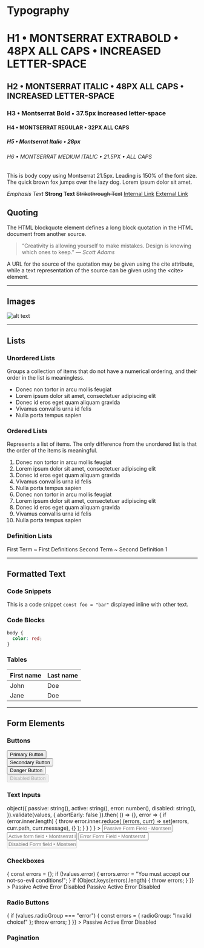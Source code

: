 
# Typography

# H1 • MONTSERRAT EXTRABOLD • 48PX ALL CAPS • INCREASED LETTER-SPACE

## H2 • MONTSERRAT ITALIC • 48PX ALL CAPS • INCREASED LETTER-SPACE

### H3 • Montserrat Bold • 37.5px increased letter-space

#### H4 • MONTSERRAT REGULAR • 32PX ALL CAPS

##### H5 • Montserrat Italic • 28px

###### H6 • MONTSERRAT MEDIUM ITALIC • 21.5PX • ALL CAPS

This is body copy using Montserrat 21.5px. Leading is 150% of the font size.
The quick brown fox jumps over the lazy dog. Lorem ipsum dolor sit amet.

_Emphasis Text_
**Strong Text**
~~Strikethrough Text~~
[Internal Link](/)
[External Link](http://www.twitter.com/)

## Quoting

The HTML blockquote element defines a long block quotation in the HTML document from another source.

> “Creativity is allowing yourself to make mistakes. Design is knowing which ones to keep.” <cite>― Scott Adams</cite>

A URL for the source of the quotation may be given using the cite attribute, while a text representation of the source can be given using the &lt;cite&gt; element.

---

## Images

![alt text](../images/about-us.jpg "The quick brown fox jumps over the lazy dog. Lorem ipsum dolor sit amet.")

---

## Lists

### Unordered Lists

Groups a collection of items that do not have a numerical ordering, and their order in the list is meaningless.

- Donec non tortor in arcu mollis feugiat
- Lorem ipsum dolor sit amet, consectetuer adipiscing elit
- Donec id eros eget quam aliquam gravida
- Vivamus convallis urna id felis
- Nulla porta tempus sapien

### Ordered Lists

Represents a list of items. The only difference from the unordered list is that the order of the items is meaningful.

1. Donec non tortor in arcu mollis feugiat
2. Lorem ipsum dolor sit amet, consectetuer adipiscing elit
3. Donec id eros eget quam aliquam gravida
4. Vivamus convallis urna id felis
5. Nulla porta tempus sapien
6. Donec non tortor in arcu mollis feugiat
7. Lorem ipsum dolor sit amet, consectetuer adipiscing elit
8. Donec id eros eget quam aliquam gravida
9. Vivamus convallis urna id felis
10. Nulla porta tempus sapien

### Definition Lists

First Term
  ~ First Definitions
Second Term
  ~ Second Definition 1

---

## Formatted Text

### Code Snippets

This is a code snippet `const foo = "bar"` displayed inline with other text.

### Code Blocks

```css {2}
body {
  color: red;
}
```

### Tables

| First name | Last name |
| ---------- | --------- |
| John       | Doe       |
| Jane       | Doe       |

---

## Form Elements

<Centered>

  ### Buttons

  <Button>Primary Button</Button>
  <br />
  <Button secondary>Secondary Button</Button>
  <br />
  <Button danger>Danger Button</Button>
  <br />
  <Button disabled>Disabled Button</Button>

  ### Text Inputs

  <Form
    baseId="text-inputs"
    autoComplete="new-password"
    values={{
      passive: ``,
      active: `This is a Valid Value`,
      error: `This is an Invalid Value`,
      disabled: ``
    }}
    validateOnBlur
    validateOnChange
    onValidate={values =>
      object({
        passive: string(),
        active: string(),
        error: number(),
        disabled: string(),
      }).validate(values, { abortEarly: false }).then(
        () => {},
        error => {
          if (error.inner.length) {
            throw error.inner.reduce(
              (errors, curr) =>
                set(errors, curr.path, curr.message),
              {}
            );
          }
        }
      )
    }
  >
    <Input type="text" data-lpignore="true" name="passive" placeholder="Passive Form Field - Montserrat Italic - 28px" />
    <Input type="text" data-lpignore="true" name="active" placeholder="Active form field • Montserrat Italic • 28px" />
    <Input type="url" required data-lpignore="true" name="error" placeholder="Error Form Field • Montserrat Italic • 28px" />
    <Input type="text" disabled data-lpignore="true" name="disabled" placeholder="Disabled Form field • Montserrat Italic • 28px" />
  </Form>

  ### Checkboxes

  <Form
    baseId="checkboxes"
    values={{
      passive: false,
      active: true,
      error: undefined,
      disabled: false,
      checkboxGroup: [`active`]
    }}
    validateOnBlur
    validateOnChange
    onValidate={values => {
      const errors = {};
      if (!values.error) {
        errors.error = "You must accept our not-so-evil conditions!";
      }
      if (Object.keys(errors).length) {
        throw errors;
      }
    }}
  >
    <Group>
      <Checkbox name="passive">Passive</Checkbox>
      <Checkbox name="active">Active</Checkbox>
      <Checkbox name="error">Error</Checkbox>
      <Checkbox disabled name="disabled">Disabled</Checkbox>
    </Group>
    <Group name="checkboxGroup">
      <Checkbox value="passive">Passive</Checkbox>
      <Checkbox value="active">Active</Checkbox>
      <Checkbox value="error">Error</Checkbox>
      <Checkbox disabled value="disabled">Disabled</Checkbox>
    </Group>
  </Form>

  ### Radio Buttons

  <Form
    baseId="radios"
    values={{
      radioGroup: `active`
    }}
    validateOnBlur
    validateOnChange
    onValidate={values => {
      if (values.radioGroup === "error") {
        const errors = { radioGroup: "Invalid choice!" };
        throw errors;
      }
    }}
  >
    <RadioGroup name="radioGroup">
      <Radio value="passive">Passive</Radio>
      <Radio value="active">Active</Radio>
      <Radio value="error">Error</Radio>
      <Radio disabled value="disabled">Disabled</Radio>
    </RadioGroup>
  </Form>

  ### Pagination

  <Pagination pages={10} />
</Centered>
